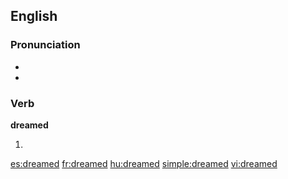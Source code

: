 ==English==

===Pronunciation===
* {{IPA|/ˈdriːmd/}}
* {{audio|en-us-dreamed.ogg|Audio (US)}}

===Verb===
'''dreamed'''

# {{past of|[[dream]]}}

[[es:dreamed]]
[[fr:dreamed]]
[[hu:dreamed]]
[[simple:dreamed]]
[[vi:dreamed]]
